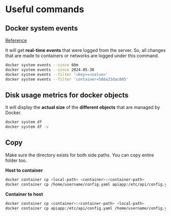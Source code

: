 # Useful commands

## Docker system events

[Reference](https://docs.docker.com/reference/cli/docker/system/events/)

It will get **real-time events** that were logged from the server. So, all changes that are made to containers or networks are logged under this command.

```bash
docker system events --since 60m
docker system events --since 2024-05-30
docker system events --filter '<key>=<value>'
docker system events --filter 'container=588a23dac085'
```

## Disk usage metrics for docker objects

It will display the **actual size** of the **different objects** that are managed by Docker.

```bash
docker system df
docker system df -v
```

## Copy

<Callout type="info">
  Make sure the directory exists for both side paths. You can copy entire folder
  too.
</Callout>

**Host to container**

```bash
docker container cp <local-path> <container>:<container-path>
docker container cp /home/username/config.yaml apiapp:/etc/api/config.yaml
```

**Container to host**

```bash
docker container cp <container>:<container-path> <local-path>
docker container cp apiapp:/etc/api/config.yaml /home/username/config.yaml
```

